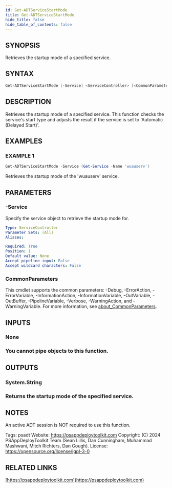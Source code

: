 ```yaml
---
id: Get-ADTServiceStartMode
title: Get-ADTServiceStartMode
hide_title: false
hide_table_of_contents: false
---
```


## SYNOPSIS

Retrieves the startup mode of a specified service.

## SYNTAX

```powershell
Get-ADTServiceStartMode [-Service] <ServiceController> [<CommonParameters>]
```

## DESCRIPTION

Retrieves the startup mode of a specified service.
This function checks the service's start type and adjusts the result if the service is set to 'Automatic (Delayed Start)'.

## EXAMPLES

### EXAMPLE 1

```powershell
Get-ADTServiceStartMode -Service (Get-Service -Name 'wuauserv')
```

Retrieves the startup mode of the 'wuauserv' service.

## PARAMETERS

### -Service

Specify the service object to retrieve the startup mode for.

```yaml
Type: ServiceController
Parameter Sets: (All)
Aliases:

Required: True
Position: 1
Default value: None
Accept pipeline input: False
Accept wildcard characters: False
```

### CommonParameters

This cmdlet supports the common parameters: -Debug, -ErrorAction, -ErrorVariable, -InformationAction, -InformationVariable, -OutVariable, -OutBuffer, -PipelineVariable, -Verbose, -WarningAction, and -WarningVariable. For more information, see [about_CommonParameters](http://go.microsoft.com/fwlink/?LinkID=113216).

## INPUTS

### None

### You cannot pipe objects to this function.

## OUTPUTS

### System.String

### Returns the startup mode of the specified service.

## NOTES

An active ADT session is NOT required to use this function.

Tags: psadt
Website: https://psappdeploytoolkit.com
Copyright: (C) 2024 PSAppDeployToolkit Team (Sean Lillis, Dan Cunningham, Muhammad Mashwani, Mitch Richters, Dan Gough).
License: https://opensource.org/license/lgpl-3-0

## RELATED LINKS

[https://psappdeploytoolkit.com](https://psappdeploytoolkit.com)
